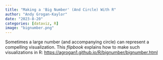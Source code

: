 ```yaml
---
title: "Making a 'Big Number' (And Circle) With R"
author: "Andy Grogan-Kaylor"
date: "2023-8-20"
categories: [dataviz, R]
image: "bignumber.png"
---
```


Sometimes a large number (and accompanying circle) can represent a compelling visualization. This *flipbook* explains how to make such visualizations in R: [https://agrogan1.github.io/R/bignumber/bignumber.html](https://agrogan1.github.io/R/bignumber/bignumber.html)




